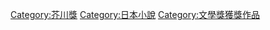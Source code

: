 {{See Also|:Category:芥川獎獲獎者}}

[[Category:芥川獎|Category:芥川獎]]
[[Category:日本小說|Category:日本小說]]
[[Category:文學獎獲獎作品|Category:文學獎獲獎作品]]